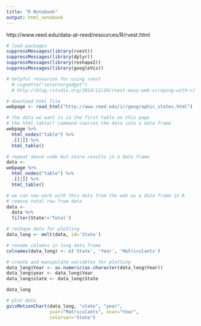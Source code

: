 ```yaml
---
title: "R Notebook"
output: html_notebook
---
```


http://www.reed.edu/data-at-reed/resources/R/rvest.html

```r
# load packages 
suppressMessages(library(rvest))
suppressMessages(library(dplyr))
suppressMessages(library(reshape2))
suppressMessages(library(googleVis))

# helpful resources for using rvest 
  # vignette("selectorgadget")
  # http://blog.rstudio.org/2014/11/24/rvest-easy-web-scraping-with-r/
```

```r
# download html file
webpage <- read_html("http://www.reed.edu/ir/geographic_states.html")

# the data we want is in the first table on this page
# the html_table() command coerces the data into a data frame
webpage %>%
  html_nodes("table") %>%
  .[[1]] %>%
  html_table()
```

```r
# repeat above code but store results in a data frame
data <- 
webpage %>%
  html_nodes("table") %>%
  .[[1]] %>%
  html_table()
```

```r
# we can now work with this data from the web as a data frame in R
# remove total row from data 
data <- 
  data %>% 
  filter(State!='Total')

# reshape data for plotting 
data_long <- melt(data, id='State')

# rename columns in long data frame 
colnames(data_long) <- c('State', 'Year', 'Matriculants')

# create and manipulate variables for plotting
data_long$Year <- as.numeric(as.character(data_long$Year))
data_long$year <- data_long$Year
data_long$state <- data_long$State
```


```r
data_long
```

```r
# plot data 
gvisMotionChart(data_long, "state", "year",
                yvar="Matriculants", xvar="Year",
                colorvar="State")
```

